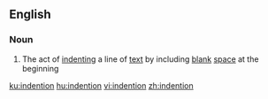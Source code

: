 ==English==

===Noun===
{{en-noun}}

# The act of [[indent]]ing a line of [[text]] by including [[blank]] [[space]] at the beginning

[[ku:indention]]
[[hu:indention]]
[[vi:indention]]
[[zh:indention]]
